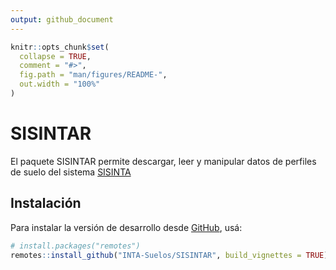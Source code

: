```yaml
---
output: github_document
---
```


<!-- README.md is generated from README.Rmd. Please edit that file -->

```r
knitr::opts_chunk$set(
  collapse = TRUE,
  comment = "#>",
  fig.path = "man/figures/README-",
  out.width = "100%"
)
```

# SISINTAR

<!-- badges: start -->
<!-- badges: end -->

El paquete SISINTAR permite descargar, leer y manipular datos de perfiles de suelo del sistema [SISINTA](http://sisinta.inta.gob.ar/)


## Instalación 

Para instalar la versión de desarrollo desde [GitHub](https://github.com/), usá: 

``` r
# install.packages("remotes")
remotes::install_github("INTA-Suelos/SISINTAR", build_vignettes = TRUE)
```

